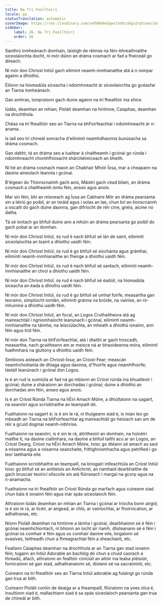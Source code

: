 ```yaml
---
title: Na Trí Fealltóirí
locale: ga
statusTranslation: automatic
coverImage: https://res.cloudinary.com/xmfm6mhw3gwctndtcubgx2rptnae/image/upload/v1741354419/small_cover_la_gran_rebelion_28716e29d2.webp
sidebar:
    label: 26. Na Trí Fealltóirí
    order: 26
---
```

Saothrú inmheánach domhain, laistigh de réimse na féin-bhreathnaithe síceolaíochta docht, ní mór dúinn an dráma cosmach ar fad a fheiceáil go díreach.

Ní mór don Chríost Intiúl gach eilimint neamh-inmhianaithe atá á n-iompar againn a dhíothú.

Éilíonn na hiomadúla síceacha i ndoimhneacht ár síceolaíochta go gcéasfar an Tiarna inmheánach.

Gan amhras, iompraíonn gach duine againn na trí fhealltóir ina shíce.

Iúdás, deamhan an mhian; Píoláit deamhan na hintinne; Caiaphas, deamhan na drochthola.

Chéas na trí fhealltóir seo an Tiarna na bhFoirfeachtaí i ndoimhneacht ár n-anama.

Is iad seo trí chineál sonracha d'eilimintí neamhdhaonna bunúsacha sa dráma cosmach.

Gan dabht, tá an dráma seo a luaitear á chaitheamh i gcónaí go rúnda i ndoimhneacht chomhfhiosacht shárchéimiceach an bheith.

Ní hé an dráma cosmach maoin an Chabhair Mhóir Íosa, mar a cheapann na daoine aineolach léannta i gcónaí.

B'éigean do Thionscnaimh gach aois, Máistrí gach céad bliain, an dráma cosmach a chaitheamh iontu féin, anseo agus anois.

Mar sin féin, bhí an misneach ag Íosa an Cabhaire Mór an dráma pearsanta sin a léiriú go poiblí, ar an tsráid agus i solas an lae, chun brí an tionscnaimh a oscailt do gach duine daonna, gan difríocht de réir cine, gnéis, aicme nó datha.

Tá sé iontach go bhfuil duine ann a mhúin an dráma pearsanta go poiblí do gach pobal ar an domhan.

Ní mór don Chríost Intiúl, ós rud é nach bhfuil sé lán de saint, eilimintí síceolaíochta an tsaint a dhíothú uaidh féin.

Ní mór don Chríost Intiúl, ós rud é go bhfuil sé síochánta agus grámhar, eilimintí neamh-inmhianaithe an fheirge a dhíothú uaidh féin.

Ní mór don Chríost Intiúl, ós rud é nach bhfuil sé santach, eilimintí neamh-inmhianaithe an chroí a dhíothú uaidh féin.

Ní mór don Chríost Intiúl, ós rud é nach bhfuil sé éadúil, na hiomadúla síceacha an éada a dhíothú uaidh féin.

Ní mór don Chríost Intiúl, ós rud é go bhfuil sé umhal foirfe, measartha gan teorainn, simplíocht iomlán, eilimintí gránna na bróide, na vainíse, an ró-mhuiníne a dhíothú uaidh féin.

Ní mór don Chríost Intiúl, an focal, an Logos Cruthaitheora atá ag maireachtáil i ngníomhaíocht leanúnach i gcónaí, eilimintí neamh-inmhianaithe na táimhe, na leisciúlachta, an mheath a dhíothú ionainn, ann féin agus tríd féin.

Ní mór don Tiarna na bhFoirfeachtaí, atá i dtaithí ar gach troscadh, measartha, nach gcaitheann am ar meisce ná ar bhaoideanna móra, eilimintí fuathmhara na gluttony a dhíothú uaidh féin.

Simbiosis aisteach an Chríost-Íosa; an Críost-Fear; meascán neamhchoitianta de dhiaga agus daonna, d'fhoirfe agus neamhfhoirfe; tástáil leanúnach i gcónaí don Logos.

Is é an rud is suimiúla ar fad ná go mbíonn an Críost rúnda ina bhuaiteoir i gcónaí; duine a sháraíonn an dorchadas i gcónaí; duine a dhíothú an dorchadas ann féin, anseo agus anois.

Is é an Críost Rúnda Tiarna na hÉirí Amach Móire, a dhiúltaíonn na sagairt, na seanóirí agus scríobhaithe an teampaill dó.

Fuathaíonn na sagairt é; is é sin le rá, ní thuigeann siad é, is mian leo go mbeadh an Tiarna na bhFoirfeachtaí ag maireachtáil go heisiach san am de réir a gcuid dogmai neamh-inbhrise.

Fuathaíonn na seanóirí, is é sin le rá, áitritheoirí an domhain, na húinéirí maithe tí, na daoine ciallmhara, na daoine a bhfuil taithí acu ar an Logos, an Críost Dearg, Críost na hÉirí Amach Móire, toisc go dtéann sé amach as saol a nósanna agus a nósanna seanchaite, frithghníomhacha agus petrified i go leor laethanta eile.

Fuathaíonn scríobhaithe an teampaill, na briogairí intleachtúla an Críost Intiúl toisc go bhfuil sé an antiteisis an Antichrist, an namhaid dearbhaithe de gach bruscair teoiricí ollscoile sin atá flúirseach i margaí na gcorp agus na n-anamacha.

Fuathaíonn na trí fhealltóir an Críost Rúnda go marfach agus cuireann siad chun báis é ionainn féin agus inár spás síceolaíoch féin.

Athraíonn Iúdás deamhan an mhian an Tiarna i gcónaí ar tríocha bonn airgid, is é sin le rá, ar licéir, ar airgead, ar chlú, ar vainíochtaí, ar fhoirnication, ar adhaltranas, etc.

Níonn Píoláit deamhan na hintinne a lámha i gcónaí, dearbhaíonn sé é féin i gcónaí neamhchiontach, ní bhíonn an locht air riamh, dlisteanann sé é féin i gcónaí os comhair é féin agus os comhair daoine eile, lorgaíonn sé evasives, teitheadh chun a fhreagrachtaí féin a sheachaint, etc.

Feallann Caiaphas deamhan na drochthola ar an Tiarna gan stad ionainn féin; tugann an Intiúl Adorable an bachlóg dó chun a chuid caorach a thréadú, áfach, athraíonn an fealltóir ciniciúil an altóir ina leaba pléisiúir, fornicaíonn sé gan stad, adhaltranaíonn sé, díolann sé na sacraimintí, etc.

Cuireann na trí fhealltóir seo an Tiarna Intiúl adorable ag fulaingt go rúnda gan trua ar bith.

Cuireann Píoláit coróin de dealga ar a theampaill, fliúraíonn na yoes olca é, insultíonn siad é, mallachtann siad é sa spás síceolaíoch pearsanta gan trua de chineál ar bith.

